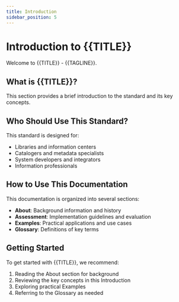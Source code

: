 ```yaml
---
title: Introduction
sidebar_position: 5
---
```


# Introduction to {{TITLE}}

Welcome to {{TITLE}} - {{TAGLINE}}.

## What is {{TITLE}}?

This section provides a brief introduction to the standard and its key concepts.

## Who Should Use This Standard?

This standard is designed for:
- Libraries and information centers
- Catalogers and metadata specialists
- System developers and integrators
- Information professionals

## How to Use This Documentation

This documentation is organized into several sections:
- **About**: Background information and history
- **Assessment**: Implementation guidelines and evaluation
- **Examples**: Practical applications and use cases
- **Glossary**: Definitions of key terms

## Getting Started

To get started with {{TITLE}}, we recommend:
1. Reading the About section for background
2. Reviewing the key concepts in this Introduction
3. Exploring practical Examples
4. Referring to the Glossary as needed